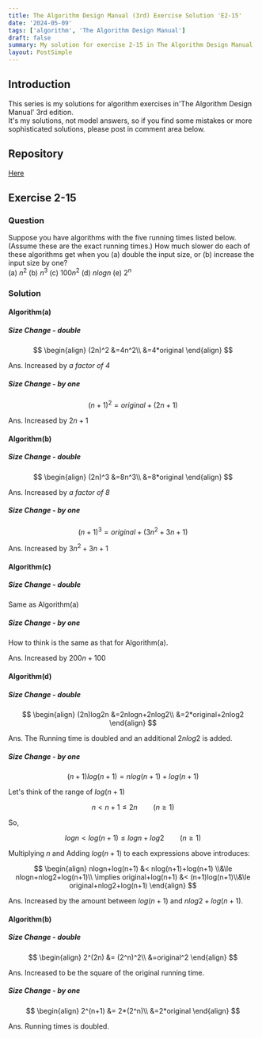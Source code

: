 ```yaml
---
title: The Algorithm Design Manual (3rd) Exercise Solution 'E2-15'
date: '2024-05-09'
tags: ['algorithm', 'The Algorithm Design Manual']
draft: false
summary: My solution for exercise 2-15 in The Algorithm Design Manual
layout: PostSimple
---
```


<TOCInline toc={props.toc} toHeading={3} asDisclosure={true} />

## Introduction

This series is my solutions for algorithm exercises in'The Algorithm Design Manual' 3rd edition.  
It's my solutions, not model answers, so if you find some mistakes or more sophisticated solutions, please post in comment area below.

## Repository

[Here](https://github.com/dede-20191130/tadm-solutions)

## Exercise 2-15

### Question

Suppose you have algorithms with the five running times listed below. (Assume these are the exact running times.) How much slower do each of these
algorithms get when you (a) double the input size, or (b) increase the input size
by one?  
(a) $n^2$ (b) $n^3$ (c) $100n^2$ (d) $nlogn$ (e) $2^n$

### Solution

#### Algorithm(a)

##### Size Change - double

$$
\begin{align}
(2n)^2 &=4n^2\\
       &=4*original
\end{align}
$$

Ans. Increased by _a factor of 4_

##### Size Change - by one

$$
\begin{equation}
(n+1)^2=original+(2n+1)
\end{equation}
$$

Ans. Increased by $2n+1$

#### Algorithm(b)

##### Size Change - double

$$
\begin{align}
(2n)^3 &=8n^3\\
       &=8*original
\end{align}
$$

Ans. Increased by _a factor of 8_

##### Size Change - by one

$$
\begin{equation}
(n+1)^3=original+(3n^2+3n+1)
\end{equation}
$$

Ans. Increased by $3n^2+3n+1$

#### Algorithm(c)

##### Size Change - double

Same as Algorithm(a)

##### Size Change - by one

How to think is the same as that for Algorithm(a).

Ans. Increased by $200n+100$

#### Algorithm(d)

##### Size Change - double

$$
\begin{align}
(2n)log2n &=2nlogn+2nlog2\\
       &=2*original+2nlog2
\end{align}
$$

Ans. The Running time is doubled and an additional $2nlog2$ is added.

##### Size Change - by one

$$
\begin{equation}
(n+1)log(n+1)=nlog(n+1)+log(n+1)
\end{equation}
$$

Let's think of the range of $log(n+1)$

$$
n<n+1 \le 2n \qquad (n\ge1)
$$

So,

$$
logn < log(n+1) \le logn+log2\qquad (n\ge1)
$$

Multiplying $n$ and Adding $log(n+1)$ to each expressions above introduces:

$$
\begin{align}
nlogn+log(n+1) &< nlog(n+1)+log(n+1) \\&\le nlogn+nlog2+log(n+1)\\
\implies original+log(n+1) &< (n+1)log(n+1)\\&\le original+nlog2+log(n+1)
\end{align}
$$

Ans. Increased by the amount between $log(n+1)$ and $nlog2+log(n+1)$.

#### Algorithm(b)

##### Size Change - double

$$
\begin{align}
2^(2n)  &= (2^n)^2\\
        &=original^2
\end{align}
$$

Ans. Increased to be the square of the original running time.

##### Size Change - by one

$$
\begin{align}
2^(n+1)  &= 2*(2^n)\\
        &=2*original
\end{align}
$$

Ans. Running times is doubled.
